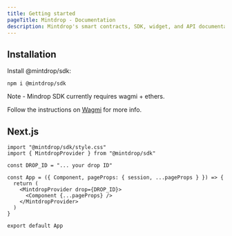 ```yaml
---
title: Getting started
pageTitle: Mintdrop - Documentation
description: Mintdrop's smart contracts, SDK, widget, and API documentation.
---
```


## Installation

Install @mintdrop/sdk:

```shell
npm i @mintdrop/sdk
```

Note - Mindrop SDK currently requires wagmi + ethers.

Follow the instructions on [Wagmi](https://wagmi.sh/docs/getting-started#quick-start) for more info.

## Next.js

```tsx
import "@mintdrop/sdk/style.css"
import { MintdropProvider } from "@mintdrop/sdk"

const DROP_ID = "... your drop ID"

const App = ({ Component, pageProps: { session, ...pageProps } }) => {
  return (
    <MintdropProvider drop={DROP_ID}>
      <Component {...pageProps} />
    </MintdropProvider>
  )
}

export default App
```
